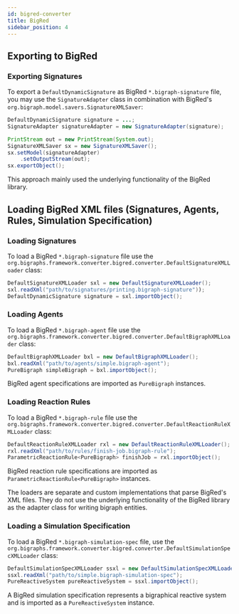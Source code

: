 ```yaml
---
id: bigred-converter
title: BigRed
sidebar_position: 4
---
```


## Exporting to BigRed

### Exporting Signatures

To export a `DefaultDynamicSignature` as BigRed `*.bigraph-signature` file, you may use the `SignatureAdapter` class
in combination with BigRed's `org.bigraph.model.savers.SignatureXMLSaver`:

```java
DefaultDynamicSignature signature = ...;
SignatureAdapter signatureAdapter = new SignatureAdapter(signature);

PrintStream out = new PrintStream(System.out);
SignatureXMLSaver sx = new SignatureXMLSaver();
sx.setModel(signatureAdapter)
    .setOutputStream(out);
sx.exportObject();
```

This approach mainly used the underlying functionality of the BigRed library.

## Loading BigRed XML files (Signatures, Agents, Rules, Simulation Specification)

### Loading Signatures

To load a BigRed `*.bigraph-signature` file use the `org.bigraphs.framework.converter.bigred.converter.DefaultSignatureXMLLoader` class:

```java
DefaultSignatureXMLLoader sxl = new DefaultSignatureXMLLoader();
sxl.readXml("path/to/signatures/printing.bigraph-signature"));
DefaultDynamicSignature signature = sxl.importObject();
```

### Loading Agents

To load a BigRed `*.bigraph-agent` file use the `org.bigraphs.framework.converter.bigred.converter.DefaultBigraphXMLLoader` class:

```java
DefaultBigraphXMLLoader bxl = new DefaultBigraphXMLLoader();
bxl.readXml("path/to/agents/simple.bigraph-agent");
PureBigraph simpleBigraph = bxl.importObject();
```

BigRed agent specifications are imported as `PureBigraph` instances.

### Loading Reaction Rules

To load a BigRed `*.bigraph-rule` file use the `org.bigraphs.framework.converter.bigred.converter.DefaultReactionRuleXMLLoader` class:

```java
DefaultReactionRuleXMLLoader rxl = new DefaultReactionRuleXMLLoader();
rxl.readXml("path/to/rules/finish-job.bigraph-rule");
ParametricReactionRule<PureBigraph> finishJob = rxl.importObject();
```

BigRed reaction rule specifications are imported as `ParametricReactionRule<PureBigraph>` instances.


The loaders are separate and custom implementations that parse BigRed's XML files.
They do not use the underlying functionality of the BigRed library as the adapter class for writing bigraph entities.

### Loading a Simulation Specification

To load a BigRed `*.bigraph-simulation-spec` file, use the `org.bigraphs.framework.converter.bigred.converter.DefaultSimulationSpecXMLLoader` class:

```java
DefaultSimulationSpecXMLLoader ssxl = new DefaultSimulationSpecXMLLoader();
ssxl.readXml("path/to/simple.bigraph-simulation-spec");
PureReactiveSystem pureReactiveSystem = ssxl.importObject();
```

A BigRed simulation specification represents a bigraphical reactive system and is imported as a `PureReactiveSystem` instance.
